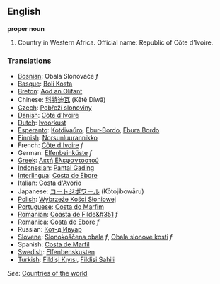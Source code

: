 
{{wikipedia}}
==English==

'''proper noun'''

# Country in Western Africa. Official name: Republic of Côte d'Ivoire.
===Translations===
*[[Bosnian]]: Obala Slonovače ''f''
*[[Basque]]: [[Boli Kosta]]
*[[Breton]]: [[Aod an Olifant]]
*Chinese: [[科特迪瓦]] (Kētè Díwǎ)
*[[Czech]]: [[Pobřeží slonoviny]]
*[[Danish]]: [[Côte d'Ivoire]]
*[[Dutch]]: [[Ivoorkust]]
*[[Esperanto]]: [[Kotdivaŭro]], [[Ebur-Bordo]], [[Ebura Bordo]]
*[[Finnish]]: [[Norsunluurannikko]]
*French: [[Côte d'Ivoire]] ''f''
*German: [[Elfenbeinküste]] ''f''
*[[Greek]]: [[Ακτή Ελεφαντοστού]]
*[[Indonesian]]: [[Pantai Gading]]
*[[Interlingua]]: [[Costa de Ebore]]
*Italian: [[Costa d'Avorio]]
*Japanese: [[コートジボワール]] (Kōtojibowāru)
*[[Polish]]: [[Wybrzeże Kości Słoniowej]]
*[[Portuguese]]: [[Costa do Marfim]]
*[[Romanian]]: [[Coasta de Filde&#351]] ''f''
*[[Romanica]]: [[Costa de Ebore]] ''f''
*Russian: [[Кот-д'Ивуар]]
*[[Slovene]]: [[Slonokoščena obala]] ''f'', [[Obala slonove kosti]] ''f''
*Spanish: [[Costa de Marfil]]
*[[Swedish]]: [[Elfenbenskusten]]
*[[Turkish]]: [[Fildişi Kıyısı]], [[Fildişi Sahili]]

''See'': [[Countries of the world]]